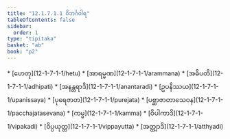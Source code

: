 ```yaml
---
title: "12.1.7.1.1 ဝိဘင်္ဂဝါရ"
tableOfContents: false
sidebar:
  order: 1
type: "tipitaka"
basket: "ab"
book: "p2"
---
```



<DynamicBreadcrumb />



<TableOfContents book="p2" section="12.1.7.1.1">
* [ဟေတု](12-1-7-1-1/hetu)
* [အာရမ္မဏ](12-1-7-1-1/arammana)
* [အဓိပတိ](12-1-7-1-1/adhipati)
* [အနန္တရာဒိ](12-1-7-1-1/anantaradi)
* [ဥပနိဿယ](12-1-7-1-1/upanissaya)
* [ပုရေဇာတ](12-1-7-1-1/purejata)
* [ပစ္ဆာဇာတာသေဝန](12-1-7-1-1/pacchajatasevana)
* [ကမ္မ](12-1-7-1-1/kamma)
* [ဝိပါကာဒိ](12-1-7-1-1/vipakadi)
* [ဝိပ္ပယုတ္တ](12-1-7-1-1/vippayutta)
* [အတ္ထျာဒိ](12-1-7-1-1/atthyadi)
</TableOfContents>